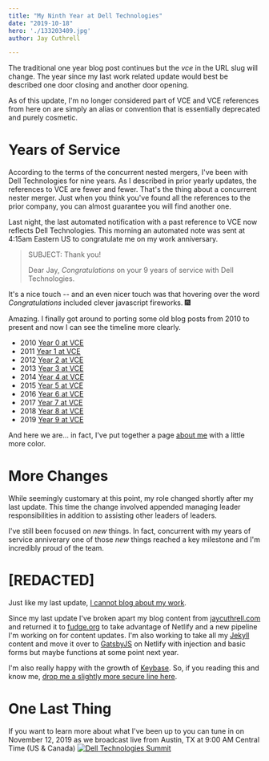 ```yaml
---
title: "My Ninth Year at Dell Technologies"
date: "2019-10-18"
hero: './133203409.jpg'
author: Jay Cuthrell

---
```


The traditional one year blog post continues but the _vce_ in the URL slug will change. The year since my last work related update would best be described one door closing and another door opening. 

As of this update, I'm no longer considered part of VCE and VCE references from here on are simply an alias or convention that is essentially deprecated and purely cosmetic. 

Years of Service
================

According to the terms of the concurrent nested mergers, I've been with Dell Technologies for nine years. As I described in prior yearly updates, the references to VCE are fewer and fewer. That's the thing about a concurrent nester merger. Just when you think you've found all the references to the prior company, you can almost guarantee you will find another one.

Last night, the last automated notification with a past reference to VCE now reflects Dell Technologies. This morning an automated note was sent at 4:15am Eastern US to congratulate me on my work anniversary.

> SUBJECT: Thank you!
> 
> Dear Jay, *Congratulations* on your 9 years of service with Dell Technologies.

It's a nice touch -- and an even nicer touch was that hovering over the word *Congratulations* included clever javascript fireworks. :fireworks:

Amazing. I finally got around to porting some old blog posts from 2010 to present and now I can see the timeline more clearly.

- 2010 [Year 0 at VCE](/private-clouds-ahead)
- 2011 [Year 1 at VCE](/my-first-year-at-vce)
- 2012 [Year 2 at VCE](/my-second-year-at-vce)
- 2013 [Year 3 at VCE](/my-third-year-at-vce)
- 2014 [Year 4 at VCE](/my-fourth-year-at-vce)
- 2015 [Year 5 at VCE](/my-fifth-year-at-vce)
- 2016 [Year 6 at VCE](/my-sixth-year-at-vce)
- 2017 [Year 7 at VCE](/my-seventh-year-at-vce)
- 2018 [Year 8 at VCE](/my-eighth-year-at-vce)
- 2019 [Year 9 at VCE](/my-ninth-year-at-vce) 

And here we are... in fact, I've put together a page [about me](https://jaycuthrell.com/about/) with a little more color.

More Changes
============

While seemingly customary at this point, my role changed shortly after my last update. This time the change involved appended managing leader responsibilities in addition to assisting other leaders of leaders.

I've still been focused on _new_ things. In fact, concurrent with my years of service anniverary one of those _new_ things reached a key milestone and I'm incredibly proud of the team.

[REDACTED]
==========

Just like my last update, [I cannot blog about my work](https://jaycuthrell.com/disclosure).

Since my last update I've broken apart my blog content from [jaycuthrell.com](https://jaycuthrell.com) and returned it to [fudge.org](https://fudge.org) to take advantage of Netlify and a new pipeline I'm working on for content updates. I'm also working to take all my [Jekyll](https://jekyll.org) content and move it over to [GatsbyJS](https://gatsbyjs.org) on Netlify with injection and basic forms but maybe functions at some point next year.

I'm also really happy with the growth of [Keybase](https://keybase.io/jaycuthrell). So, if you reading this and know me, [drop me a slightly more secure line here](https://jaycuthrell.com/contact/).

One Last Thing
==============

If you want to learn more about what I've been up to you can tune in on November 12, 2019 as we broadcast live from Austin, TX at 9:00 AM Central Time (US & Canada) [![Dell Technologies Summit](DTS_Hero_LI.jpg "Dell Technologies Summit")](https://www.delltechnologies.com/en-us/events/dell-technologies-summit/index.htm "Watch the Dell Technologies Summit")
